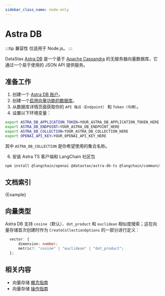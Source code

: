 ```yaml
---
sidebar_class_name: node-only
---
```



# Astra DB

:::tip 兼容性
仅适用于 Node.js。
:::

DataStax [Astra DB](https://astra.datastax.com/register) 是一个基于 [Apache Cassandra](https://cassandra.apache.org/_/index.html) 的无服务器向量数据库，它通过一个易于使用的 JSON API 提供服务。

## 准备工作

1. 创建一个 [Astra DB 账户](https://astra.datastax.com/register)。
2. 创建一个[启用向量功能的数据库](https://astra.datastax.com/createDatabase)。
3. 从数据库详情页面获取你的 `API 端点（Endpoint）` 和 `Token（令牌）`。
4. 设置以下环境变量：

```bash
export ASTRA_DB_APPLICATION_TOKEN=YOUR_ASTRA_DB_APPLICATION_TOKEN_HERE
export ASTRA_DB_ENDPOINT=YOUR_ASTRA_DB_ENDPOINT_HERE
export ASTRA_DB_COLLECTION=YOUR_ASTRA_DB_COLLECTION_HERE
export OPENAI_API_KEY=YOUR_OPENAI_API_KEY_HERE
```

其中 `ASTRA_DB_COLLECTION` 是你希望使用的集合名称。

6. 安装 Astra TS 客户端和 LangChain 社区包


<IntegrationInstallTooltip></IntegrationInstallTooltip>

```bash npm2yarn
npm install @langchain/openai @datastax/astra-db-ts @langchain/community @langchain/core
```

## 文档索引


<CodeBlock language="typescript">{Example}</CodeBlock>

## 向量类型

Astra DB 支持 `cosine`（默认）、`dot_product` 和 `euclidean` 相似度搜索；这在向量存储首次创建时作为 `CreateCollectionOptions` 的一部分进行定义：

```typescript
  vector: {
      dimension: number;
      metric?: "cosine" | "euclidean" | "dot_product";
  };
```

## 相关内容

- 向量存储 [概念指南](/docs/concepts/#vectorstores)
- 向量存储 [操作指南](/docs/how_to/#vectorstores)